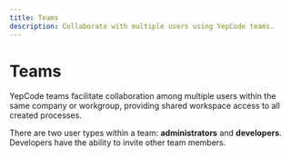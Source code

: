 ```yaml
---
title: Teams
description: Collaborate with multiple users using YepCode teams.
---
```



# Teams

YepCode teams facilitate collaboration among multiple users within the same company or workgroup, providing shared workspace access to all created processes.

<Screenshot src="team-members.png" />

There are two user types within a team: **administrators** and **developers**. Developers have the ability to invite other team members.
